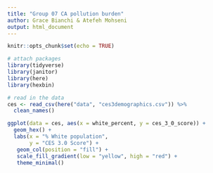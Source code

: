 ```yaml
---
title: "Group 07 CA pollution burden"
author: Grace Bianchi & Atefeh Mohseni
output: html_document
---
```


```r
knitr::opts_chunk$set(echo = TRUE)

# attach packages
library(tidyverse)
library(janitor)
library(here)
library(hexbin)
```

```r
# read in the data
ces <- read_csv(here("data", "ces3demographics.csv")) %>%
  clean_names()
```

```r
ggplot(data = ces, aes(x = white_percent, y = ces_3_0_score)) +
  geom_hex() +
  labs(x = "% White population",
       y = "CES 3.0 Score") +
   geom_col(position = "fill") +
   scale_fill_gradient(low = "yellow", high = "red") + 
   theme_minimal()
```


